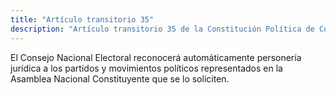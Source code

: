 ```yaml
---
title: "Artículo transitorio 35"
description: "Artículo transitorio 35 de la Constitución Política de Colombia"
---
```


El Consejo Nacional Electoral reconocerá automáticamente personería jurídica a los partidos y movimientos políticos representados en la Asamblea Nacional Constituyente que se lo soliciten.
